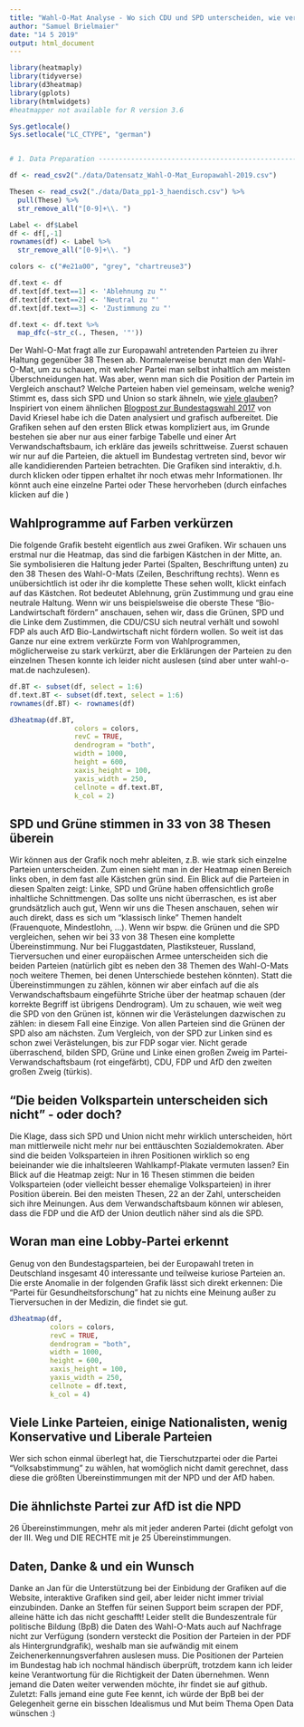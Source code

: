 ```yaml
---
title: "Wahl-O-Mat Analyse - Wo sich CDU und SPD unterscheiden, wie verwandt AfD und NPD sind und wie man eine Lobby-Partei erkennt"
author: "Samuel Brielmaier"
date: "14 5 2019"
output: html_document
---
```


```r
library(heatmaply)
library(tidyverse)
library(d3heatmap)
library(gplots)
library(htmlwidgets)
#heatmapper not available for R version 3.6

Sys.getlocale()
Sys.setlocale("LC_CTYPE", "german")


# 1. Data Preparation -----------------------------------------------------

df <- read_csv2("./data/Datensatz_Wahl-O-Mat_Europawahl-2019.csv")

Thesen <- read_csv2("./data/Data_pp1-3_haendisch.csv") %>% 
  pull(These) %>% 
  str_remove_all("[0-9]+\\. ") 

Label <- df$Label
df <- df[,-1]
rownames(df) <- Label %>% 
  str_remove_all("[0-9]+\\. ") 

colors <- c("#e21a00", "grey", "chartreuse3")

df.text <- df
df.text[df.text==1] <- 'Ablehnung zu "'
df.text[df.text==2] <- 'Neutral zu "'
df.text[df.text==3] <- 'Zustimmung zu "'

df.text <- df.text %>% 
  map_dfc(~str_c(., Thesen, '"'))

```
Der Wahl-O-Mat fragt alle zur Europawahl antretenden Parteien zu ihrer Haltung gegenüber 38 Thesen ab. Normalerweise benutzt man den Wahl-O-Mat, um zu schauen, mit welcher Partei man selbst inhaltlich am meisten Überschneidungen hat. Was aber, wenn man sich die Position der Partein im Vergleich anschaut? Welche Parteien haben viel gemeinsam, welche wenig? Stimmt es, dass sich SPD und Union so stark ähneln, wie <a href="https://www.spiegel.de/politik/ausland/europawahl-waehler-von-union-und-spd-sehen-laut-umfrage-kaum-unterschiede-a-1267328.html">viele glauben</a>?
Inspiriert von einem ähnlichen  <a href="http://www.dkriesel.com/blog/2017/0904_wahl-o-mat-auswertung_teil_2_thesen-_und_parteienverwandtschaften">Blogpost zur Bundestagswahl 2017</a> von David Kriesel habe ich die Daten analysiert und grafisch aufbereitet. 
Die Grafiken sehen auf den ersten Blick etwas kompliziert aus, im Grunde bestehen sie aber nur aus einer farbige Tabelle und einer Art Verwandschaftsbaum, ich erkläre das jeweils schrittweise. Zuerst schauen wir nur auf die Parteien, die aktuell im Bundestag vertreten sind, bevor wir alle kandidierenden Parteien betrachten. Die Grafiken sind interaktiv, d.h. durch klicken oder tippen erhaltet ihr noch etwas mehr Informationen. Ihr könnt auch eine einzelne Partei oder These hervorheben (durch einfaches klicken auf die )


## Wahlprogramme auf Farben verkürzen
Die folgende Grafik besteht eigentlich aus zwei Grafiken. Wir schauen uns erstmal nur die Heatmap, das sind die farbigen Kästchen in der Mitte, an. Sie symbolisieren die Haltung jeder Partei (Spalten, Beschriftung unten) zu den 38 Thesen des Wahl-O-Mats (Zeilen, Beschriftung rechts). Wenn es unübersichtlich ist oder ihr die komplette These sehen wollt, klickt einfach auf das Kästchen. Rot bedeutet Ablehnung, grün Zustimmung und grau eine neutrale Haltung. Wenn wir uns beispielsweise die oberste These "Bio-Landwirtschaft fördern" anschauen, sehen wir, dass die Grünen, SPD und die Linke dem Zustimmen, die CDU/CSU sich neutral verhält und sowohl FDP als auch AfD Bio-Landwirtschaft nicht fördern wollen. So weit ist das Ganze nur eine extrem verkürzte Form von Wahlprogrammen, möglicherweise zu stark verkürzt, aber die Erklärungen der Parteien zu den einzelnen Thesen konnte ich leider nicht auslesen (sind aber unter wahl-o-mat.de nachzulesen). 


```r
df.BT <- subset(df, select = 1:6)
df.text.BT <- subset(df.text, select = 1:6)
rownames(df.BT) <- rownames(df)

d3heatmap(df.BT, 
                colors = colors, 
                revC = TRUE,
                dendrogram = "both", 
                width = 1000,
                height = 600,
                xaxis_height = 100,
                yaxis_width = 250,
                cellnote = df.text.BT,
                k_col = 2)
```


## SPD und Grüne stimmen in 33 von 38 Thesen überein
Wir können aus der Grafik noch mehr ableiten, z.B. wie stark sich einzelne Parteien unterscheiden. Zum einen sieht man in der Heatmap einen Bereich links oben, in dem fast alle Kästchen grün sind. Ein Blick auf die Parteien in diesen Spalten zeigt: Linke, SPD und Grüne haben offensichtlich große inhaltliche Schnittmengen. Das sollte uns nicht überraschen, es ist aber grundsätzlich auch gut, 
 Wenn wir uns die Thesen anschauen, sehen wir auch direkt, dass es sich um "klassisch linke" Themen handelt (Frauenquote, Mindestlohn, ...). Wenn wir bspw. die Grünen und die SPD vergleichen, sehen wir bei 33 von 38 Thesen eine komplette Übereinstimmung. Nur bei Fluggastdaten, Plastiksteuer, Russland, Tierversuchen und einer europäischen Armee unterscheiden sich die beiden Parteien (natürlich gibt es neben den 38 Themen des Wahl-O-Mats noch weitere Themen, bei denen Unterschiede bestehen könnten). Statt die Übereinstimmungen zu zählen, können wir aber einfach auf die als Verwandschaftsbaum eingeführte Striche über der heatmap schauen (der korrekte Begriff ist übrigens Dendrogram). Um zu schauen, wie weit weg die SPD von den Grünen ist, können wir die Verästelungen dazwischen zu zählen: in diesem Fall eine Einzige. Von allen Parteien sind die Grünen der SPD also am nächsten. Zum Vergleich, von der SPD zur Linken sind es schon zwei Verästelungen, bis zur FDP sogar vier. Nicht gerade überraschend, bilden SPD, Grüne und Linke einen großen Zweig im Partei-Verwandschaftsbaum (rot eingefärbt), CDU, FDP und AfD den zweiten großen Zweig (türkis). 


## "Die beiden Volkspartein unterscheiden sich nicht" - oder doch?
Die Klage, dass sich SPD und Union nicht mehr wirklich unterscheiden, hört man mittlerweile nicht mehr nur bei enttäuschten Sozialdemokraten. Aber sind die beiden Volksparteien in ihren Positionen wirklich so eng beieinander wie die inhaltsleeren Wahlkampf-Plakate vermuten lassen? 
Ein Blick auf die Heatmap zeigt: 
Nur in 16 Thesen stimmen die beiden Volksparteien (oder vielleicht besser ehemalige Volksparteien) in ihrer Position überein. Bei den meisten Thesen, 22 an der Zahl, unterscheiden sich ihre Meinungen. Aus dem Verwandschaftsbaum können wir ablesen, dass die FDP und die AfD der Union deutlich näher sind als die SPD. 



## Woran man eine Lobby-Partei erkennt
Genug von den Bundestagsparteien, bei der Europawahl treten in Deutschland insgesamt 40 interessante und teilweise kuriose Parteien an. Die erste Anomalie in der folgenden Grafik lässt sich direkt erkennen: Die "Partei für Gesundheitsforschung" hat zu nichts eine Meinung außer zu Tierversuchen in der Medizin, die findet sie gut. 
```r
d3heatmap(df, 
          colors = colors, 
          revC = TRUE,
          dendrogram = "both", 
          width = 1000,
          height = 600,
          xaxis_height = 100,
          yaxis_width = 250,
          cellnote = df.text,
          k_col = 4)
```

## Viele Linke Parteien, einige Nationalisten, wenig Konservative und Liberale Parteien


Wer sich schon einmal überlegt hat, die Tierschutzpartei oder die Partei "Volksabstimmung" zu wählen, hat womöglich nicht damit gerechnet, dass diese die größten Übereinstimmungen mit der NPD und der AfD haben. 


## Die ähnlichste Partei zur AfD ist die NPD

26 Übereinstimmungen, mehr als mit jeder anderen Partei (dicht gefolgt von der III. Weg und DIE RECHTE mit je 25 Übereinstimmungen. 

## Daten, Danke & und ein Wunsch
Danke an Jan für die Unterstützung bei der Einbidung der Grafiken auf die Website, interaktive Grafiken sind geil, aber leider nicht immer trivial einzubinden. 
Danke an Steffen für seinen Support beim scrapen der PDF, alleine hätte ich das nicht geschafft! Leider stellt die Bundeszentrale für politische Bildung (BpB) die Daten des Wahl-O-Mats auch auf Nachfrage nicht zur Verfügung (sondern versteckt die Position der Parteien in der PDF als Hintergrundgrafik), weshalb man sie aufwändig mit einem Zeichenerkennungsverfahren auslesen muss. Die Positionen der Parteien im Bundestag hab ich nochmal händisch überprüft, trotzdem kann ich leider keine Verantwortung für die Richtigkeit der Daten übernehmen. Wenn jemand die Daten weiter verwenden möchte, ihr findet sie auf github. Zuletzt: Falls jemand eine gute Fee kennt, ich würde der BpB bei der Gelegenheit gerne ein bisschen Idealismus und Mut beim Thema Open Data wünschen :)
